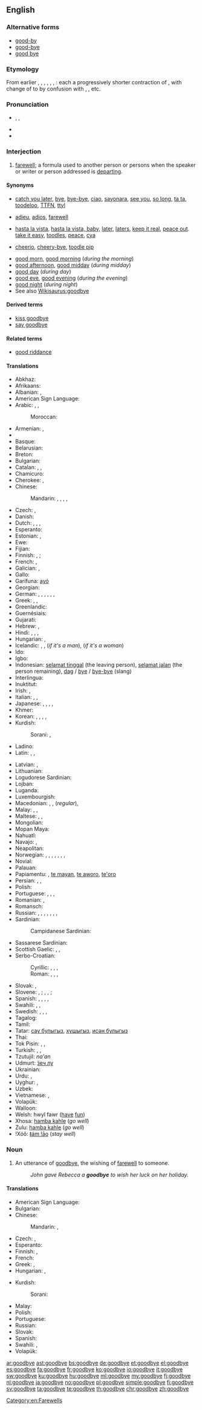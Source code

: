 ==English==

===Alternative forms===
* [[good-by]]
* [[good-bye]]
* [[good bye]]

===Etymology===
From earlier {{term|Godby|lang=en}}, {{term|Godby'e|lang=en}}, {{term|Godbwye|lang=en}}, {{term|God b'w'y|lang=en}}, {{term|God bwy yee|lang=en}}, {{term|God buy you|lang=en}}, {{term|God be wi' you|lang=en}}: each a progressively shorter contraction of {{term/t|en|[[God]] [[be]] [[with]] [[you]]}}, with change of {{term|God|lang=en}} to {{term|good|lang=en}} by confusion with {{term|good morning|lang=en}}, {{term|good day|lang=en}}, etc.

===Pronunciation===
* {{enPR|go͝odbīʹ}}, {{IPA|/ɡʊdˈbaɪ/}}, {{X-SAMPA|/gUd"baI/}}
* {{audio|En-us-goodbye.ogg|Audio (US)}}
* {{rhymes|aɪ}}

===Interjection===
{{en-interj}}

# [[farewell]]; a formula used to another person or persons when the speaker or writer or person addressed is [[depart]]ing.

====Synonyms====
* {{a|informal}} [[catch you later]], [[bye]], [[bye-bye]], [[ciao]], [[sayonara]], [[see you]], [[so long]], [[ta ta]], [[toodeloo]], [[TTFN]], [[ttyl]]
* {{a|formal}} [[adieu]], [[adios]], [[farewell]]
* {{a|slang}} [[hasta la vista]], [[hasta la vista, baby]], [[later]], [[laters]], [[keep it real]], [[peace out]]. [[take it easy]], [[toodles]], [[peace]], [[cya]]
* {{a|UK, informal}} [[cheerio]], [[cheery-bye]], [[toodle pip]] {{a|dated}}
<!--no: just an incorrect spelling of "bye-bye": * [[buh-bye]] {{qualifier|slang}}-->
* [[good morn]], [[good morning]] (''during the morning'')
* [[good afternoon]], [[good midday]] (''during midday'')
* [[good day]] (''during day'')
* [[good eve]], [[good evening]] (''during the evening'')
* [[good night]] (''during night'')
* See also [[Wikisaurus:goodbye]]

====Derived terms====
* [[kiss goodbye]]
* [[say goodbye]]

====Related terms====
* [[good riddance]]

====Translations====
{{trans-top|farewell}}
* Abkhaz: {{t-|ab|абзиараҙы|tr=abziaraʒy|sc=Cyrl}}
* Afrikaans: {{t-|af|totsiens}}
* Albanian: {{t-|sq|mirë u pafshim}}, {{t-|sq|mirupafshim}}
* American Sign Language: {{tø|ase|OpenB@SideChesthigh-PalmForward BentB@SideChesthigh-PalmForward}}
* Arabic: {{t+|ar|مع السلامة|tr=ma3a as-salaama}}, {{t-|ar|إلى اللقاء|tr=ilaa al-liqaa'}}, {{t-|ar|وداعا|alt=وداعًا|tr=wadaa3an}}
*: Moroccan: {{t-|ar|بسلامة|tr=bslāma}}
* Armenian: {{t-|hy|ցտեսություն|tr=c’tesut’yun}}, {{t-|hy|հաջողություն|tr=haǰoġut’yun}}
* {{trreq|az}}
* Basque: {{t-|eu|agur}}
* Belarusian: {{t-|be|да пабачэння|tr=da pabáčennja}}
* Breton: {{t+|br|kenavo}}
* Bulgarian: {{t+|bg|довиждане|tr=dovíždane|sc=Cyrl}}
* Catalan: {{t+|ca|adéu}}, {{t|ca|adéu-siau}}, {{t|ca|adéu-siau}}
* Chamicuro: {{tø|ccc|alyos}}
* Cherokee: {{t-|chr|ᏙᎾᏓᎪᎲ|tr=donadagohv (sing.)|sc=Cher}}, {{t-|chr|ᏙᏓᏓᎪᎲ|tr=dodadagohv (pl.)|sc=Cher}}
* Chinese:
*: Mandarin: {{t-|cmn|再見|sc=Hani}}, {{t-|cmn|再见|tr=zàijiàn|sc=Hani}}, {{t-|cmn|再會|sc=Hani}}, {{t-|cmn|再会|tr=zàihuì|sc=Hani}}, {{t-|cmn|拜拜|tr=báibái|sc=Hani}}
* Czech: {{t+|cs|na shledanou}}, {{t-|cs|sbohem}}
* Danish: {{t+|da|farvel}}
* Dutch: {{t+|nl|tot ziens}}, {{t+|nl|doei}}, {{t+|nl|dag}}, {{t-|nl|houdoe}}
* Esperanto: {{t-|eo|adiaŭ}}
* Estonian: {{t-|et|head aega}}, {{t-|et|nägemist}}
* Ewe: {{tø|ee|hede nyuie}}
* Fijian: {{t-|fj|moce}}
* Finnish: {{t+|fi|näkemiin}}, {{t+|fi|hyvästi}}; {{t+|fi|kuulemiin}} {{qualifier|telephone}}
* French: {{t+|fr|au revoir}}, {{t+|fr|adieu}}
* Galician: {{t+|gl|adeus}}, {{t-|gl|deica logo}}
* Gallo: {{tø|roa-gal|à tantoou}}
* Garífuna: [[ayó]]
* Georgian: {{t-|ka|ნახვამდის|tr=naxvamdis|sc=Geor}}
* German: {{t+|de|auf Wiedersehen}}, {{t-|de|auf Wiederschauen}} {{qualifier|Austria}}, {{t-|de|auf Wiederhören}} {{gloss|telephone}}, {{t+|de|tschüss}}, {{t+|de|tschau}} {{gloss|ciao}}, {{t-|de|bis später}}, {{t+|de|bis bald}}
* Greek: {{t+|el|γεια|tr=geia}}, {{t+|el|αντίο|tr=antío}}, {{t+|el|εις το επανιδείν|tr=eis to epanideín}}
* Greenlandic: {{t-|kl|baj}}
* Guernésiais: {{tø|roa-grn|à la perchôine}}
* Gujarati: {{t-|gu|આવજો|tr=āvjo}}
* Hebrew: {{t-|he|להתראות|alt=לְהִתְרָאוֹת|tr=lə-hitraót}}, {{t+|he|שלום|m|tr=shalóm|sc=Hebr}}
* Hindi: {{t+|hi|नमस्ते|tr=namaste|sc=Deva}} {{qualifier|hello/goodbye}}, {{t-|hi|ख़ुदा हाफ़िज़|tr=xudā hāfiz|sc=Deva}} {{qualifier|Muslim}}, {{t-|hi|सत श्री अकाल|tr=sat śrī akāl|sc=Deva}} {{qualifier|Sikh, hello/goodbye}}, {{t-|hi|राम-राम|tr=rāma-rāma|sc=Deva}} {{qualifier|Hindu}}
* Hungarian: {{t+|hu|viszlát}}, {{t+|hu|viszontlátásra}}
* Icelandic: {{t+|is|bless}}, {{t+|is|bæ}}{{t+|is|bæ}} {{qualifier|colloquial}}, {{t-|is|vertu sæll}} (''if it's a man''), {{t-|is|vertu sæl}} (''if it's a woman'')
* Ido: {{t+|io|til rivido}}
* Igbo: {{tø|ig|kōmẹsia}}
* Indonesian: [[selamat tinggal]] (the leaving person), [[selamat jalan]] (the person remaining), [[dag]] / [[bye]] / [[bye-bye]] (slang)
* Interlingua: {{t-|ia|adeo}}
* Inuktitut: {{t|iu|ᓴᐃᒧ|tr=saimu|sc=Cans}}
* Irish: {{t-|ga|slán agat}} {{qualifier|the person leaving}}, {{t-|ga|slán leat}} {{qualifier|the person remaining}}
* Italian: {{t+|it|arrivederci}}, {{t-|it|arrivederla}}, {{t+|it|ciao}}
* Japanese: {{t+|ja|さようなら|tr=sayōnara}}, {{qualifier|leaving, formal}} {{t-|ja|失礼します|tr=しつれいします, shitsurei-shimasu}}, {{t+|ja|それでは|tr=sore dewa}}, {{t-|ja|では|tr=dewa}}, {{qualifier|informal}} {{t-|ja|じゃあ|tr=jā}}
* Khmer: {{t-|km|លាហើយ|tr=lea hey|sc=Khmr}}
* Korean: {{t-|ko|안녕히 계세요|tr=annyeonghi gyeseyo|sc=Kore}} {{qualifier|formal, person leaving}}, {{t-|ko|안녕히 가세요|tr=annyeonghi gaseyo|sc=Kore}} {{qualifier|formal, person remaining}}, {{t-|ko|잘있어|tr=jar-isseo|sc=Kore}} {{qualifier|informal, person leaving}}, {{t-|ko|잘가|tr=jalga|sc=Kore}} {{qualifier|informal, person remaining}}, {{t+|ko|안녕|tr=annyeong|sc=Kore}} {{qualifier|informal, generic}}
* Kurdish:
*: Sorani: {{t-|ku|خوا حافیز|tr=xwa hafîz|sc=ku-Arab}}, {{t-|ku|خوات له‌گه‌ڵ|tr=xwat legell|sc=ku-Arab}}
* Ladino: {{tø|lad|adio}}
* Latin: {{t+|la|ave}}, {{t-|la|vale}}, {{t-|la|salve}}
{{trans-mid}}
* Latvian: {{t+|lv|atā}}, {{t+|lv|visu labu}}
* Lithuanian: {{t-|lt|viso gero}}
* Logudorese Sardinian: {{tø|src|adiòsu}}
* Lojban: {{t-|jbo|co'o}}
* Luganda: {{tø|lg|weeraba}}
* Luxembourgish: {{t-|lb|äddi}}
* Macedonian: {{t-|mk|чао|tr=čáо}} {{qualifier|informal}}, {{t-|mk|пријатно|tr=príjatno}}, {{t-|mk|со здравје|tr=so zdrávje}}(''regular''), {{t-|mk|довидување|tr=dovidúvanje}} {{qualifier|formal}}
* Malay: {{t-|ms|selamat tinggal}}, {{t-|ms|selamat jalan}}, {{t-|ms|jumpa lagi}}
* Maltese: {{t-|mt|ċaw}}, {{t-|mt|ċaw ċaw}}, {{t+|mt|saħħa}}
* Mongolian: {{t+|mn|баяртай|tr=bayartai|sc=Cyrl}}
* Mopan Maya: {{tø|mop|d'yoos}}
* Nahuatl: {{t+|nah|anej}}
* Navajo: {{tø|nv|hágoóneeʼ}}, {{tø|nv|nááʼahideeltsééh}}
* Neapolitan: {{tø|nap|ce verimmo}}
* Norwegian: {{t+|no|adjø}}, {{t-|no|farvel}}, {{t-|no|avskjed}}, {{t-|no|hadet bra}}, {{t-|no|hadet}}, {{t+|no|ses}}, {{t-|no|snakkes}}, {{t+|no|hei}} {{qualifier|telephone}}
* Novial: {{tø|nov|adie}}
* Palauan: {{tø|pau|mechikung}}
* Papiamentu: {{tø|pap|ayo}}, [[te mayan]], [[te aworo]], [[te'oro]]
* Persian: {{t+|fa|خدا حافظ|tr=xodâ hâfez|sc=fa-Arab}}, {{t+|fa|بدرود|tr=bedrud|sc=fa-Arab}}, {{t-|fa|خدا نگهدار|tr=xodâ negahdâr|sc=fa-Arab}}
* Polish: {{t+|pl|do widzenia}}
* Portuguese: {{t+|pt|adeus}}, {{t-|pt|até-logo}}, {{t-|pt|passe-bem}}, {{t+|pt|tchau}}
* Romanian: {{t-|ro|la revedere}}, {{t-|ro|pa}}
* Romansch: {{t-|rm|a revair}}
* Russian: {{qualifier|formal}} {{t+|ru|до свидания|tr=do svidán[i]ja}}, {{t-|ru|до встречи|tr=do vstréči}}, {{qualifier|formal}} {{t+|ru|счастливо|tr=sčastlívo}}, {{qualifier|informal}}, {{t+|ru|пока|tr=poká}}, {{t-|ru|чао|tr=čáo}}, {{t-|ru|с богом|tr=s bógom|sc=Cyrl}}, {{t-|ru|увидимся|tr=uvídimsja|sc=Cyrl}}
* Sardinian:
*: Campidanese Sardinian: {{tø|sro|adiòsu}}
* Sassarese Sardinian: {{tø|sdc|adiòssu}}
* Scottish Gaelic: {{t-|gd|beannachd leat}} {{qualifier|familiar}}, {{t-|gd|beannachd leibh}} {{qualifier|formal}}, {{t-|gd|soraidh}}
* Serbo-Croatian:
*: Cyrillic: {{t-|sh|до виђења}}, {{t-|sh|довиђења}}, {{t-|sh|збогом}}, {{t-|sh|поздрав}}
*: Roman: {{t-|sh|do viđenja}}, {{t-|sh|doviđenja}}, {{t-|sh|zbogom}}, {{t-|sh|pozdrav}}
* Slovak: {{t-|sk|zbohom}}, {{t-|sk|do videnia}}
* Slovene: {{t-|sl|adijo|alt=adíjo}}, {{t-|sl|čao|alt=čáo}} {{qualifier|informal}}; {{t-|sl|nasvidenje|alt=nasvídenje}}, {{t-|sl|lep pozdrav|alt=lép pozdràv}}, {{t-|sl|srečno|alt=sréčno}} {{qualifier|formal}}; {{t-|sl|zbogom|alt=zbógom}} {{qualifier|archaic}}
* Spanish: {{t+|es|adiós}}, {{t+|es|hasta luego}}, {{t-|es|hasta la vista}}, {{t-|es|hasta pronto}}, {{t-|es|nos vemos}}
* Swahili: {{t+|sw|kwaheri}}, {{t-|sw|tuonane tena}},  {{t+|sw|majaliwea}}
* Swedish: {{t+|sv|adjö}}, {{t+|sv|hej då}}, {{t+|sv|hej}}, {{t+|sv|farväl}}
* Tagalog: {{t+|tl|paalam}}
* Tamil: {{t-|ta|சென்று வருகிறேன்|tr=sentru varukirean}}
* Tatar: [[сау булыгыз]], [[хушыгыз]], [[исән булыгыз]]
* Thai: {{t-|th|ลา ก่อน|tr=lâ kon}}
* Tok Pisin: {{t-|tpi|lukim yu bihain}}, {{t-|tpi|bai}}, {{t-|tpi|lukim yu}}
* Turkish: {{t+|tr|güle güle}}, {{t-|tr|hoşça kalın}}, {{t-|tr|Allah'a ısmarladık}}
* Tzutujil: ''na'an''
* Udmurt: [[ӟеч лу]]
* Ukrainian: {{t-|uk|до побачення|tr=do pobáčennja}}
* Urdu: {{t-|ur|خدا حافظ|tr=xudā hāfiz}}, {{t-|ur|نمستے|tr=namaste|sc=ur-Arab}}
* Uyghur: {{t|ug|خوش|tr=xosh|sc=ug-Arab}}, {{t|ug|خوش ئەمىسە|tr=xosh emise|sc=ug-Arab}}
* Uzbek: {{t-|uz|xayr}}
* Vietnamese: {{t+|vi|tạm biệt}}, {{t-|vi|xin chào}}
* Volapük: {{t+|vo|ledit}}
* Walloon: {{t-|wa|årvey}}
* Welsh: hwyl fawr ([[have]] [[fun]])
* Xhosa: [[hamba kahle]] (''go well'')
* Zulu: [[hamba kahle]] (''go well'')
* ǃXóõ: [[ǁám ǃāo]] (''stay well'')
{{trans-bottom}}

===Noun===
{{en-noun}}

# An utterance of [[goodbye]], the wishing of [[farewell]] to someone.
#: ''John gave Rebecca a '''goodbye''' to wish her luck on her holiday.''

====Translations====
{{trans-top|an utterance of goodbye}}
* American Sign Language: {{tø|ase|OpenB@SideChesthigh-PalmForward BentB@SideChesthigh-PalmForward}}
* Bulgarian: {{t+|bg|довиждане|n|tr=dovíjdane}}
* Chinese:
*: Mandarin: {{t|cmn|走好|sc=Hani}}, {{t|cmn|走好|tr=zouhao|sc=Hani}}
* Czech: {{t-|cs|rozloučení|n}}, {{t-|cs|sbohem|n}}
* Esperanto: {{t-|eo|adiaŭo}}
* Finnish: {{t-|fi|hyvästit|p}}, {{t-|fi|jäähyväiset|p}}
* French: {{t+|fr|au revoir|m}}
* Greek: {{t+|el|αποχαιρετισμός|m|tr=apochairetismós}}, {{t+|el|αντίο|tr=antío}}
* Hungarian: {{t-|hu|istenhozzád}}, {{t-|hu|búcsúszó}}
{{trans-mid}}
* Kurdish:
*: Sorani: {{t-|ku|خواحافیزی|tr=xwa hafízí|sc=ku-Arab}}
* Malay: {{t-|ms|ucapan selamat tinggal}}
* Polish: {{t-|pl|pożegnanie|n}}
* Portuguese: {{t+|pt|adeus|m}}
* Russian: {{t+|ru|прощание|n}}
* Slovak: {{t-|sk|zbohom|n}}
* Spanish: {{t+|es|adiós|m}}
* Swahili: {{t+|sw|baibai}}, {{t+|sw|majaliwea}}
* Volapük: {{t+|vo|adyö}}
{{trans-bottom}}

[[Category:en:Farewells]]

[[ar:goodbye]]
[[ast:goodbye]]
[[bs:goodbye]]
[[de:goodbye]]
[[et:goodbye]]
[[el:goodbye]]
[[es:goodbye]]
[[fa:goodbye]]
[[fr:goodbye]]
[[ko:goodbye]]
[[io:goodbye]]
[[it:goodbye]]
[[sw:goodbye]]
[[ku:goodbye]]
[[hu:goodbye]]
[[ml:goodbye]]
[[my:goodbye]]
[[fj:goodbye]]
[[nl:goodbye]]
[[ja:goodbye]]
[[no:goodbye]]
[[pl:goodbye]]
[[simple:goodbye]]
[[fi:goodbye]]
[[sv:goodbye]]
[[ta:goodbye]]
[[te:goodbye]]
[[th:goodbye]]
[[chr:goodbye]]
[[zh:goodbye]]